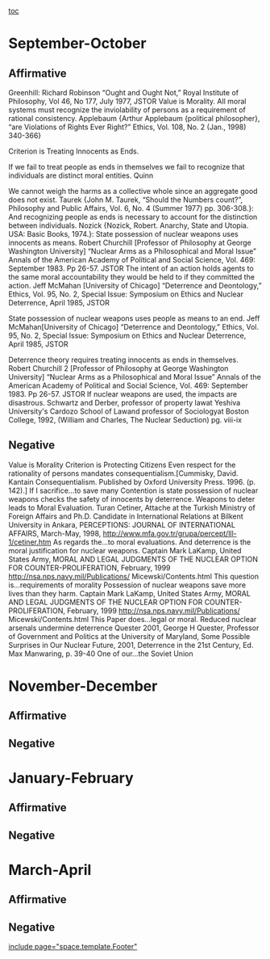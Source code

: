 [[toc]]
=September-October= 
==Affirmative== 

Greenhill: Richard Robinson “Ought and Ought Not,” Royal Institute of Philosophy, Vol 46, No 177, July 1977, JSTOR Value is Morality.
All moral systems must recognize the inviolability of persons as a requirement of rational consistency. Applebaum {Arthur Applebaum {political philosopher}, “are Violations of Rights Ever Right?” Ethics, Vol. 108, No. 2 (Jan., 1998) 340-366}

Criterion is Treating Innocents as Ends.

If we fail to treat people as ends in themselves we fail to recognize that individuals are distinct moral entities. Quinn

We cannot weigh the harms as a collective whole since an aggregate good does not exist. Taurek {John M. Taurek, “Should the Numbers count?”, Philosophy and Public Affairs, Vol. 6, No. 4 (Summer 1977) pp. 306-308.}:
And recognizing people as ends is necessary to account for the distinction between individuals. Nozick {Nozick, Robert. Anarchy, State and Utopia. USA: Basic Books, 1974.}:
State possession of nuclear weapons uses innocents as means. Robert Churchill
[Professor of Philosophy at George Washington University] “Nuclear Arms as a Philosophical and Moral Issue” Annals of the American Academy of Political and Social Science, Vol. 469: September 1983. Pp 26-57. JSTOR
The intent of an action holds agents to the same moral accountability they would be held to if they committed the action. Jeff McMahan [University of Chicago] “Deterrence and Deontology,” Ethics, Vol. 95, No. 2, Special Issue: Symposium on Ethics and Nuclear Deterrence, April 1985, JSTOR

State possession of nuclear weapons uses people as means to an end. Jeff McMahan[University of Chicago] “Deterrence and Deontology,” Ethics, Vol. 95, No. 2, Special Issue: Symposium on Ethics and Nuclear Deterrence, April 1985, JSTOR

Deterrence theory requires treating innocents as ends in themselves. Robert Churchill 2
[Professor of Philosophy at George Washington University] “Nuclear Arms as a Philosophical and Moral Issue” Annals of the American Academy of Political and Social Science, Vol. 469: September 1983. Pp 26-57. JSTOR
If nuclear weapons are used, the impacts are disastrous. Schwartz and Derber, professor of property lawat Yeshiva University's Cardozo School of Lawand professor of Sociologyat Boston College, 1992, (William and Charles, The Nuclear Seduction) pg. viii-ix 

==Negative== 

Value is Morality
Criterion is Protecting Citizens
Even respect for the rationality of persons mandates consequentialism.[Cummisky, David. Kantain Consequentialism. Published by Oxford University Press. 1996. (p. 142).] If I sacrifice…to save many
Contention is state possession of nuclear weapons checks the safety of innocents by deterrence.
Weapons to deter leads to Moral Evaluation. Turan Cetiner, Attache at the Turkish Ministry of Foreign Affairs and Ph.D. Candidate in International Relations at Bilkent University in Ankara, PERCEPTIONS: JOURNAL OF INTERNATIONAL AFFAIRS, March-May, 1998, http://www.mfa.gov.tr/grupa/percept/lll-1/cetiner.htm As regards the...to moral evaluations.
And deterrence is the moral justification for nuclear weapons. Captain Mark LaKamp, United States Army, MORAL AND LEGAL JUDGMENTS OF THE NUCLEAR OPTION FOR COUNTER-PROLIFERATION, February, 1999 http://nsa.nps.navy.mil/Publications/ Micewski/Contents.html This question is…requirements of morality
Possession of nuclear weapons save more lives than they harm. Captain Mark LaKamp, United States Army, MORAL AND LEGAL JUDGMENTS OF THE NUCLEAR OPTION FOR COUNTER-PROLIFERATION, February, 1999 http://nsa.nps.navy.mil/Publications/ Micewski/Contents.html This Paper does…legal or moral.
Reduced nuclear arsenals undermine deterrence Quester 2001, George H Quester, Professor of Government and Politics at the University of Maryland, Some Possible Surprises in Our Nuclear Future, 2001, Deterrence in the 21st Century, Ed. Max Manwaring, p. 39-40 One of our…the Soviet Union 

=November-December= 
==Affirmative== 
==Negative== 

=January-February= 
==Affirmative== 
==Negative== 

=March-April= 
==Affirmative== 
==Negative== 

[[include page="space.template.Footer"]]
